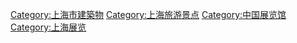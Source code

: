 [[Category:上海市建築物|Category:上海市建築物]]
[[Category:上海旅游景点|Category:上海旅游景点]]
[[Category:中国展览馆|Category:中国展览馆]]
[[Category:上海展览|Category:上海展览]]
